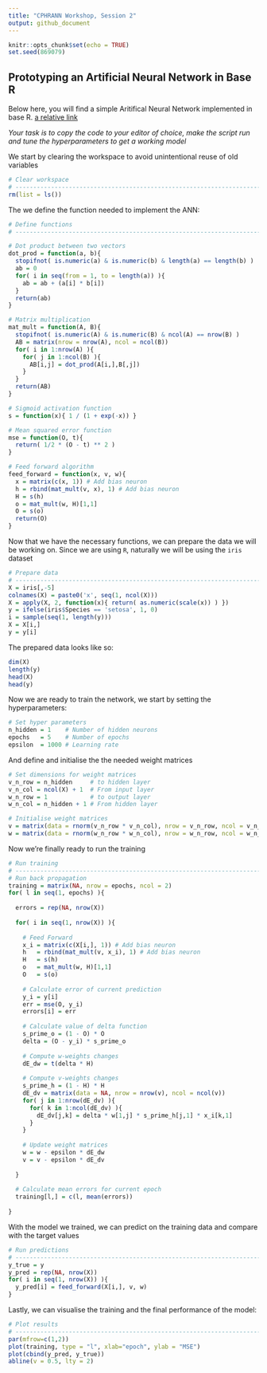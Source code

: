 ```yaml
---
title: "CPHRANN Workshop, Session 2"
output: github_document
---
```


```r
knitr::opts_chunk$set(echo = TRUE)
set.seed(869079)
```

## Prototyping an Artificial Neural Network in Base R

Below here, you will find a simple Aritifical Neural Network implemented in base R. [a relative link](../test.R)

_Your task is to copy the code to your editor of choice, make the script run and tune the hyperparameters to get a working model_

We start by clearing the workspace to avoid unintentional reuse of old variables

```r
# Clear workspace
# ------------------------------------------------------------------------------
rm(list = ls())
```

The we define the function needed to implement the ANN:

```r
# Define functions
# ------------------------------------------------------------------------------

# Dot product between two vectors
dot_prod = function(a, b){
  stopifnot( is.numeric(a) & is.numeric(b) & length(a) == length(b) )
  ab = 0
  for( i in seq(from = 1, to = length(a)) ){
    ab = ab + (a[i] * b[i])
  }
  return(ab)
}

# Matrix multiplication
mat_mult = function(A, B){
  stopifnot( is.numeric(A) & is.numeric(B) & ncol(A) == nrow(B) )
  AB = matrix(nrow = nrow(A), ncol = ncol(B))
  for( i in 1:nrow(A) ){
    for( j in 1:ncol(B) ){
      AB[i,j] = dot_prod(A[i,],B[,j])
    }
  }
  return(AB)
}

# Sigmoid activation function
s = function(x){ 1 / (1 + exp(-x)) }

# Mean squared error function
mse = function(O, t){
  return( 1/2 * (O - t) ** 2 )
}

# Feed forward algorithm
feed_forward = function(x, v, w){
  x = matrix(c(x, 1)) # Add bias neuron
  h = rbind(mat_mult(v, x), 1) # Add bias neuron
  H = s(h)
  o = mat_mult(w, H)[1,1]
  O = s(o)
  return(O)
}
```

Now that we have the necessary functions, we can prepare the data we will be working on. Since we are using `R`, naturally we will be using the `iris` dataset

```r
# Prepare data
# ------------------------------------------------------------------------------
X = iris[,-5]
colnames(X) = paste0('x', seq(1, ncol(X)))
X = apply(X, 2, function(x){ return( as.numeric(scale(x)) ) })
y = ifelse(iris$Species == 'setosa', 1, 0)
i = sample(seq(1, length(y)))
X = X[i,]
y = y[i]
```

The prepared data looks like so:

```r
dim(X)
length(y)
head(X)
head(y)
```

Now we are ready to train the network, we start by setting the hyperparameters:

```r
# Set hyper parameters
n_hidden = 1    # Number of hidden neurons
epochs   = 5    # Number of epochs
epsilon  = 1000 # Learning rate
```

And define and initialise the the needed weight matrices

```r
# Set dimensions for weight matrices
v_n_row = n_hidden     # to hidden layer
v_n_col = ncol(X) + 1  # From input layer
w_n_row = 1            # to output layer
w_n_col = n_hidden + 1 # From hidden layer

# Initialise weight matrices
v = matrix(data = rnorm(v_n_row * v_n_col), nrow = v_n_row, ncol = v_n_col)
w = matrix(data = rnorm(w_n_row * w_n_col), nrow = w_n_row, ncol = w_n_col)
```

Now we're finally ready to run the training

```r
# Run training
# ------------------------------------------------------------------------------
# Run back propagation
training = matrix(NA, nrow = epochs, ncol = 2)
for( l in seq(1, epochs) ){
  
  errors = rep(NA, nrow(X))
  
  for( i in seq(1, nrow(X)) ){
    
    # Feed Forward
    x_i = matrix(c(X[i,], 1)) # Add bias neuron
    h   = rbind(mat_mult(v, x_i), 1) # Add bias neuron
    H   = s(h)
    o   = mat_mult(w, H)[1,1]
    O   = s(o)
    
    # Calculate error of current prediction
    y_i = y[i]
    err = mse(O, y_i)
    errors[i] = err
    
    # Calculate value of delta function
    s_prime_o = (1 - O) * O
    delta = (O - y_i) * s_prime_o
    
    # Compute w-weights changes
    dE_dw = t(delta * H)
    
    # Compute v-weights changes
    s_prime_h = (1 - H) * H
    dE_dv = matrix(data = NA, nrow = nrow(v), ncol = ncol(v))
    for( j in 1:nrow(dE_dv) ){
      for( k in 1:ncol(dE_dv) ){
        dE_dv[j,k] = delta * w[1,j] * s_prime_h[j,1] * x_i[k,1]
      }
    }
    
    # Update weight matrices
    w = w - epsilon * dE_dw
    v = v - epsilon * dE_dv
    
  }
  
  # Calculate mean errors for current epoch
  training[l,] = c(l, mean(errors))
  
}
```

With the model we trained, we can predict on the training data and compare with the target values

```r
# Run predictions
# ------------------------------------------------------------------------------
y_true = y
y_pred = rep(NA, nrow(X))
for( i in seq(1, nrow(X)) ){
  y_pred[i] = feed_forward(X[i,], v, w)
}
```

Lastly, we can visualise the training and the final performance of the model:

```r
# Plot results
# ------------------------------------------------------------------------------
par(mfrow=c(1,2))
plot(training, type = "l", xlab="epoch", ylab = "MSE")
plot(cbind(y_pred, y_true))
abline(v = 0.5, lty = 2)
```
